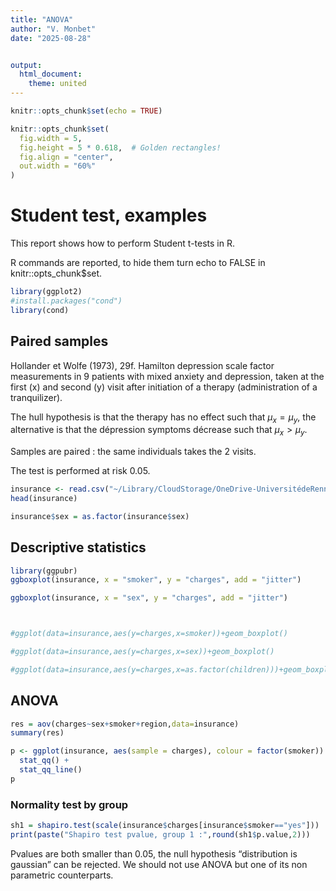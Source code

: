 ```yaml
---
title: "ANOVA"
author: "V. Monbet"
date: "2025-08-28"


output:
  html_document:
    theme: united
---
```


```r
knitr::opts_chunk$set(echo = TRUE)

knitr::opts_chunk$set(
  fig.width = 5, 
  fig.height = 5 * 0.618,  # Golden rectangles!
  fig.align = "center", 
  out.width = "60%"
)
```

# Student test, examples

This report shows how to perform Student t-tests in R. 

R commands are reported, to hide them turn echo to FALSE in knitr::opts_chunk$set. 

```r
library(ggplot2)
#install.packages("cond")
library(cond)
```
## Paired samples

 Hollander et Wolfe (1973), 29f.
 Hamilton depression scale factor measurements in 9 patients with  mixed anxiety and depression, taken at the first (x) and second  (y) visit after initiation of a therapy (administration of a tranquilizer).
 
 The hull hypothesis is that the therapy has no effect such that $\mu_x = \mu_y$, the alternative is that the dépression symptoms décrease such that $\mu_x > \mu_y$.
 
 Samples are paired : the same individuals takes the 2 visits. 

The test is performed at risk 0.05.
```r

insurance <- read.csv("~/Library/CloudStorage/OneDrive-UniversitédeRennes1/ENSEIGNEMENT/BIOSTAT_SNS/DONNEES/insurance.csv")
head(insurance)

insurance$sex = as.factor(insurance$sex)

```
## Descriptive statistics
```r
library(ggpubr)
ggboxplot(insurance, x = "smoker", y = "charges", add = "jitter")

ggboxplot(insurance, x = "sex", y = "charges", add = "jitter")



#ggplot(data=insurance,aes(y=charges,x=smoker))+geom_boxplot()

#ggplot(data=insurance,aes(y=charges,x=sex))+geom_boxplot()

#ggplot(data=insurance,aes(y=charges,x=as.factor(children)))+geom_boxplot()


```


## ANOVA
```r
res = aov(charges~sex+smoker+region,data=insurance)
summary(res)

```
```r
p <- ggplot(insurance, aes(sample = charges), colour = factor(smoker)) +
  stat_qq() +
  stat_qq_line()
p
```




### Normality test by group
```r
sh1 = shapiro.test(scale(insurance$charges[insurance$smoker=="yes"]))
print(paste("Shapiro test pvalue, group 1 :",round(sh1$p.value,2)))

```

Pvalues are both smaller than  0.05, the null hypothesis "distribution is gaussian" can be rejected. We should not use ANOVA but one of its non parametric counterparts. 
